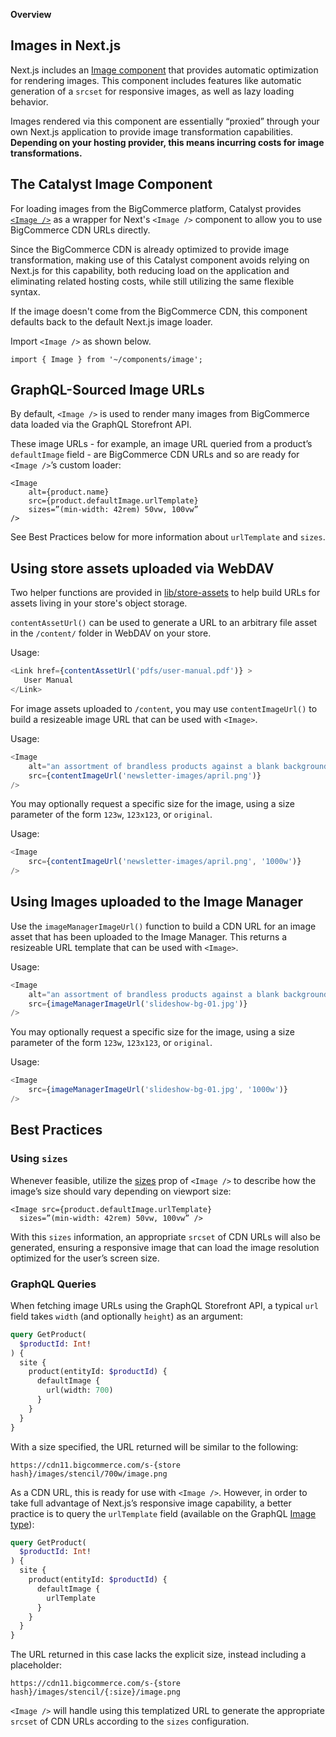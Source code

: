 **Overview**

## Images in Next.js

Next.js includes an [Image component](https://nextjs.org/docs/app/api-reference/components/image) that provides automatic optimization for rendering images. This component includes features like automatic generation of a `srcset` for responsive images, as well as lazy loading behavior.

Images rendered via this component are essentially “proxied” through your own Next.js application to provide image transformation capabilities. **Depending on your hosting provider, this means incurring costs for image transformations.**

## The Catalyst Image Component

For loading images from the BigCommerce platform, Catalyst provides [`<Image />`](https://github.com/bigcommerce/catalyst/blob/main/core/components/image/index.tsx) as a wrapper for Next's `<Image />` component to allow you to use BigCommerce CDN URLs directly.

Since the BigCommerce CDN is already optimized to provide image transformation, making use of this Catalyst component avoids relying on Next.js for this capability, both reducing load on the application and eliminating related hosting costs, while still utilizing the same flexible syntax.

If the image doesn't come from the BigCommerce CDN, this component defaults back to the default Next.js image loader.

Import `<Image />` as shown below.

```tsx
import { Image } from '~/components/image';
```

## GraphQL-Sourced Image URLs

By default, `<Image />` is used to render many images from BigCommerce data loaded via the GraphQL Storefront API.

These image URLs - for example, an image URL queried from a product’s `defaultImage` field - are BigCommerce CDN URLs and so are ready for `<Image />`’s custom loader:

```tsx
<Image
    alt={product.name}
    src={product.defaultImage.urlTemplate}
    sizes=”(min-width: 42rem) 50vw, 100vw”
/>
```

See Best Practices below for more information about `urlTemplate` and `sizes`.

## Using store assets uploaded via WebDAV

Two helper functions are provided in [lib/store-assets](https://github.com/bigcommerce/catalyst/blob/main/core/lib/store-assets.ts) to help build URLs for assets living in your store's object storage.

`contentAssetUrl()` can be used to generate a URL to an arbitrary file asset in the `/content/` folder in WebDAV on your store.

Usage:

```javascript
<Link href={contentAssetUrl('pdfs/user-manual.pdf')} >
   User Manual
</Link>
```

For image assets uploaded to `/content`, you may use `contentImageUrl()` to build a resizeable image URL that can be used with `<Image>`.

Usage:

```javascript
<Image
    alt="an assortment of brandless products against a blank background"
    src={contentImageUrl('newsletter-images/april.png')}
/>
```

You may optionally request a specific size for the image, using a size parameter of the form `123w`, `123x123`, or `original`.

Usage:

```javascript
<Image
    src={contentImageUrl('newsletter-images/april.png', '1000w')}
/>
```


## Using Images uploaded to the Image Manager

Use the `imageManagerImageUrl()` function to build a CDN URL for an image asset that has been uploaded to the Image Manager. This returns a resizeable URL template that can be used with `<Image>`.

Usage:

```javascript
<Image
    alt="an assortment of brandless products against a blank background"
    src={imageManagerImageUrl('slideshow-bg-01.jpg')}
/>
```

You may optionally request a specific size for the image, using a size parameter of the form `123w`, `123x123`, or `original`.

Usage:

```javascript
<Image
    src={imageManagerImageUrl('slideshow-bg-01.jpg', '1000w')}
/>
```

## Best Practices

### Using `sizes`

Whenever feasible, utilize the [sizes](https://nextjs.org/docs/pages/api-reference/components/image#sizes) prop of `<Image />` to describe how the image’s size should vary depending on viewport size:

```tsx
<Image src={product.defaultImage.urlTemplate}
  sizes=”(min-width: 42rem) 50vw, 100vw” />
```

With this `sizes` information, an appropriate `srcset` of CDN URLs will also be generated, ensuring a responsive image that can load the image resolution optimized for the user’s screen size.

### GraphQL Queries

When fetching image URLs using the GraphQL Storefront API, a typical `url` field takes `width` (and optionally `height`) as an argument:

```graphql
query GetProduct(
  $productId: Int!
) {
  site {
    product(entityId: $productId) {
      defaultImage {
        url(width: 700)
      }
    }
  }
}
```

With a size specified, the URL returned will be similar to the following:

```
https://cdn11.bigcommerce.com/s-{store hash}/images/stencil/700w/image.png
```

As a CDN URL, this is ready for use with `<Image />`. However, in order to take full advantage of Next.js’s responsive image capability, a better practice is to query the `urlTemplate` field (available on the GraphQL [Image type](https://developer.bigcommerce.com/graphql-storefront/reference#definition-Image)):

```graphql
query GetProduct(
  $productId: Int!
) {
  site {
    product(entityId: $productId) {
      defaultImage {
        urlTemplate
      }
    }
  }
}
```

The URL returned in this case lacks the explicit size, instead including a placeholder:

```
https://cdn11.bigcommerce.com/s-{store hash}/images/stencil/{:size}/image.png
```

`<Image />` will handle using this templatized URL to generate the appropriate `srcset` of CDN URLs according to the `sizes` configuration.
